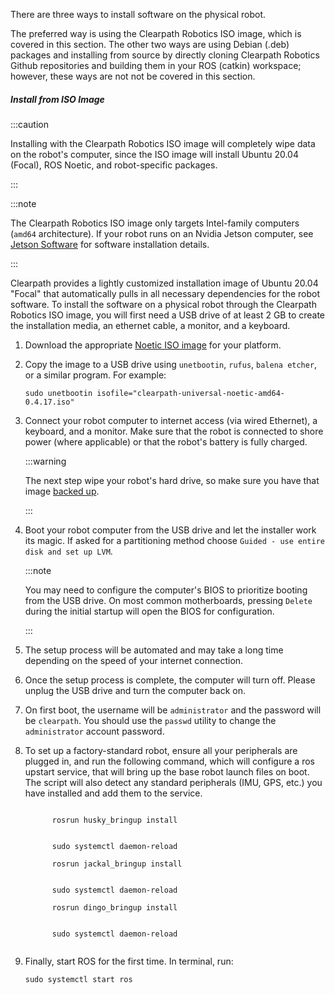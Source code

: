 
There are three ways to install software on the physical robot.

The preferred way is using the Clearpath Robotics ISO image, which is covered in this section.
The other two ways are using Debian (.deb) packages and installing from source by directly
cloning Clearpath Robotics Github repositories and building them in your ROS (catkin) workspace;
however, these ways are not not be covered in this section.

##### Install from ISO Image

:::caution

Installing with the Clearpath Robotics ISO image will completely wipe data on the robot's computer,
since the ISO image will install Ubuntu 20.04 (Focal), ROS Noetic, and robot-specific packages.

:::

:::note

The Clearpath Robotics ISO image only targets Intel-family computers (`amd64` architecture).
If your robot runs on an Nvidia Jetson computer, see
[Jetson Software](/docs/computers/jetson/jetson_software) for software installation details.

:::

Clearpath provides a lightly customized installation image of Ubuntu 20.04 "Focal" that automatically
pulls in all necessary dependencies for the robot software. To install the software on a
physical robot through the Clearpath Robotics ISO image, you will first need a USB drive of at least
2 GB to create the installation media, an ethernet cable, a monitor, and a keyboard.

1. Download the appropriate [Noetic ISO image](https://packages.clearpathrobotics.com/stable/images/latest/noetic-focal/)
   for your platform.

2. Copy the image to a USB drive using `unetbootin`, `rufus`, `balena etcher`, or a similar program. For example:

   ```
   sudo unetbootin isofile="clearpath-universal-noetic-amd64-0.4.17.iso"
   ```

3. Connect your robot computer to internet access (via wired Ethernet), a keyboard, and a monitor. Make sure that the
   robot is connected to shore power (where applicable) or that the robot's battery is fully charged.

   :::warning

   The next step wipe your robot's hard drive, so make sure you have that image
   [backed up](#performing-a-backup).

   :::

4. Boot your robot computer from the USB drive and let the installer work its magic. If asked for a partitioning method
   choose `Guided - use entire disk and set up LVM`.

   :::note

   You may need to configure the computer's BIOS to prioritize booting from the USB drive. On most common
   motherboards, pressing `Delete` during the initial startup will open the BIOS for configuration.

   :::

5. The setup process will be automated and may take a long time depending on the speed of your internet connection.
6. Once the setup process is complete, the computer will turn off. Please unplug the USB drive and turn the computer back on.
7. On first boot, the username will be `administrator` and the password will be `clearpath`. You should use the
   `passwd` utility to change the `administrator` account password.
8. To set up a factory-standard robot, ensure all your peripherals are plugged in, and run the following command,
   which will configure a ros upstart service, that will bring up the base robot launch files on boot.
   The script will also detect any standard peripherals (IMU, GPS, etc.) you have installed and add them to
   the service.

   <Tabs groupId="ros_versions">
     <TabItem
       value="husky"
       label="Husky"
       default
     >
       <code>
         rosrun husky_bringup install
         <br />
         sudo systemctl daemon-reload
       </code>
     </TabItem>
     <TabItem
       value="jackal"
       label="Jackal"
     >
       <code>
         rosrun jackal_bringup install
         <br />
         sudo systemctl daemon-reload
       </code>
     </TabItem>
     <TabItem
       value="dingo"
       label="Dingo"
     >
       <code>
         rosrun dingo_bringup install
         <br />
         sudo systemctl daemon-reload
       </code>
     </TabItem>
   </Tabs>

9. Finally, start ROS for the first time. In terminal, run:

   ```
   sudo systemctl start ros
   ```

<!-- The ros-noetic-*-robot packages don't seem to exist, so commenting out this section for now.

##### Installing from Debian Packages

If you are installing software on a physical robot through Debian packages, you will first
need to ensure that the robot's computer is running Ubuntu 20.04 (Focal) and ROS Noetic.

1. Before you can install the Dingo packages, you need to configure Ubuntu's APT package
    manager to add Clearpath's package server.

    1. Install the authentication key for the packages.clearpathrobotics.com repository. In terminal, run:

        ```
        wget https://packages.clearpathrobotics.com/public.key -O - | sudo apt-key add -
        ```

    2. Add the debian sources for the repository. In terminal, run:

       ```
       sudo sh -c 'echo "deb https://packages.clearpathrobotics.com/stable/ubuntu $(lsb_release -cs) main" > /etc/apt/sources.list.d/clearpath-latest.list'
       ```

    3. Update your computer's package cache. In terminal, run:

        ```
        sudo apt-get update
        ```

  2. After the robot's computer is configured to use Clearpath's debian package repository,
     you can install the robot-specific packages.

      1. On a physical robot, you should only need the robot packages. In terminal, run:

          <Tabs groupId="ros_versions">
            <TabItem
              value="husky"
              label="Husky"
              default
            >
              <code>sudo apt-get install ros-noetic-husky-robot</code>
            </TabItem>
            <TabItem
              value="dingo"
              label="Dingo"
            >
              <code>sudo apt-get install ros-noetic-dingo-robot</code>
            </TabItem>
          </Tabs>

      2. Install the `robot_upstart` job and configure the bringup service so that ROS will launch each time the robot starts. In terminal, run:

          <Tabs groupId="ros_versions">
            <TabItem
              value="husky"
              label="Husky"
              default
            >
              <code>rosrun husky_bringup install<br />sudo systemctl daemon-reload</code>
            </TabItem>
            <TabItem
              value="dingo"
              label="Dingo"
            >
              <code>rosrun dingo_bringup install<br />sudo systemctl daemon-reload</code>
            </TabItem>
          </Tabs>

      3. Finally, start ROS for the first time. In terminal, run:

            ```
            sudo systemctl start ros
            ```
-->
